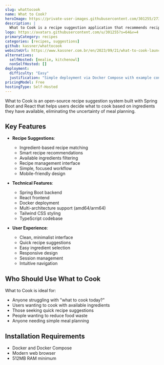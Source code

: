 ```yaml
---
slug: whattocook
name: What to Cook?
heroImage: https://private-user-images.githubusercontent.com/301255/273595771-9ba8ba72-8398-4d7e-a0d2-9df99e899f0d.png?jwt=eyJhbGciOiJIUzI1NiIsInR5cCI6IkpXVCJ9.eyJpc3MiOiJnaXRodWIuY29tIiwiYXVkIjoicmF3LmdpdGh1YnVzZXJjb250ZW50LmNvbSIsImtleSI6ImtleTUiLCJleHAiOjE3NDgxMDk3MzEsIm5iZiI6MTc0ODEwOTQzMSwicGF0aCI6Ii8zMDEyNTUvMjczNTk1NzcxLTliYThiYTcyLTgzOTgtNGQ3ZS1hMGQyLTlkZjk5ZTg5OWYwZC5wbmc_WC1BbXotQWxnb3JpdGhtPUFXUzQtSE1BQy1TSEEyNTYmWC1BbXotQ3JlZGVudGlhbD1BS0lBVkNPRFlMU0E1M1BRSzRaQSUyRjIwMjUwNTI0JTJGdXMtZWFzdC0xJTJGczMlMkZhd3M0X3JlcXVlc3QmWC1BbXotRGF0ZT0yMDI1MDUyNFQxNzU3MTFaJlgtQW16LUV4cGlyZXM9MzAwJlgtQW16LVNpZ25hdHVyZT0yMDk2NmU2MGQ3MjgyNDVmNTFlNDg0YTMwODNjYzExYThlYWFhOWM3NDgxMGEwNjczNmM1NzRmOTFmZmE2Y2ZiJlgtQW16LVNpZ25lZEhlYWRlcnM9aG9zdCJ9.irl3oNEjYrdtkKZc-ppF9FpJEjEsB7joUEaG2WU_4a4
description: |
  What to Cook is a recipe suggestion application that recommends recipes based on ingredients you have available at home, built with Spring Boot and React.
logo: https://avatars.githubusercontent.com/u/301255?s=64&v=4
primaryCategory: recipes
categories: [recipes, suggestions]
github: kassner/whattocook
websiteUrl: https://www.kassner.com.br/en/2023/09/21/what-to-cook-launch/
alternatives:
  selfHosted: [mealie, kitchenowl]
  nonSelfHosted: []
deployment:
  difficulty: "Easy"
  justification: "Simple deployment via Docker Compose with example configuration provided."
pricingModel: Free
hostingType: Self-Hosted
---
```


What to Cook is an open-source recipe suggestion system built with Spring Boot and React that helps users decide what to cook based on ingredients they have available, eliminating the uncertainty of meal planning.

## Key Features

- **Recipe Suggestions**:

  - Ingredient-based recipe matching
  - Smart recipe recommendations
  - Available ingredients filtering
  - Recipe management interface
  - Simple, focused workflow
  - Mobile-friendly design

- **Technical Features**:

  - Spring Boot backend
  - React frontend
  - Docker deployment
  - Multi-architecture support (amd64/arm64)
  - Tailwind CSS styling
  - TypeScript codebase

- **User Experience**:
  - Clean, minimalist interface
  - Quick recipe suggestions
  - Easy ingredient selection
  - Responsive design
  - Session management
  - Intuitive navigation

## Who Should Use What to Cook

What to Cook is ideal for:

- Anyone struggling with "what to cook today?"
- Users wanting to cook with available ingredients
- Those seeking quick recipe suggestions
- People wanting to reduce food waste
- Anyone needing simple meal planning

## Installation Requirements

- Docker and Docker Compose
- Modern web browser
- 512MB RAM minimum
